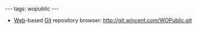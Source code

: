 ---
tags: wopublic
---
* [[Web]]-based [[Git]] repository browser: http://git.wincent.com/WOPublic.git
